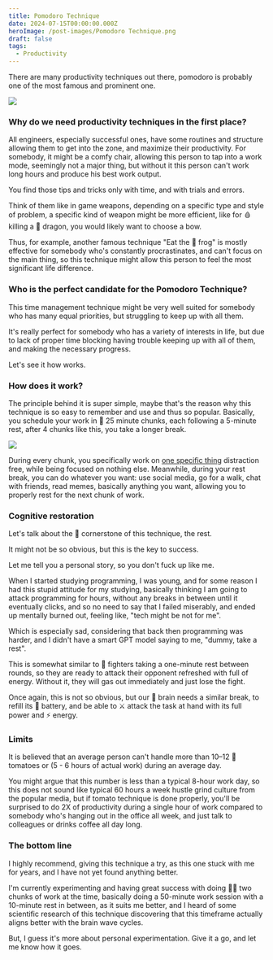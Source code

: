 ```yaml
---
title: Pomodoro Technique
date: 2024-07-15T00:00:00.000Z
heroImage: /post-images/Pomodoro Technique.png
draft: false
tags:
  - Productivity
---
```


There are many productivity techniques out there, pomodoro is probably one of the most famous and prominent one.

![](</post-images/Pomodoro Technique ILLUSTRATION (intro joke).png>)

### Why do we need productivity techniques in the first place?

All engineers, especially successful ones, have some routines and structure allowing them to get into the zone, and maximize their productivity. For somebody, it might be a comfy chair, allowing this person to tap into a work mode, seemingly not a major thing, but without it this person can't work long hours and produce his best work output.

You find those tips and tricks only with time, and with trials and errors.

Think of them like in game weapons, depending on a specific type and style of problem, a specific kind of weapon might be more efficient, like for 🩸 killing a 🐲 dragon, you would likely want to choose a bow.

Thus, for example, another famous technique "Eat the 🐸 frog" is mostly effective for somebody who's constantly procrastinates, and can't focus on the main thing, so this technique might allow this person to feel the most significant life difference.

### Who is the perfect candidate for the Pomodoro Technique?

This time management technique might be very well suited for somebody who has many equal priorities, but struggling to keep up with all them.

It's really perfect for somebody who has a variety of interests in life, but due to lack of proper time blocking having trouble keeping up with all of them, and making the necessary progress.

Let's see it how works.

### How does it work?

The principle behind it is super simple, maybe that's the reason why this technique is so easy to remember and use and thus so popular. Basically, you schedule your work in 🍅 25 minute chunks, each following a 5-minute rest, after 4 chunks like this, you take a longer break.

![](</post-images/Pomodoro Technique ILLUSTRATION (principle).png>)

During every chunk, you specifically work on [one specific thing](https://alex-code.com/post/2024-02-15-one-thing) distraction free, while being focused on nothing else. Meanwhile, during your rest break, you can do whatever you want: use social media, go for a walk, chat with friends, read memes, basically anything you want, allowing you to properly rest for the next chunk of work.

### Cognitive restoration

Let's talk about the 💠 cornerstone of this technique, the rest.

It might not be so obvious, but this is the key to success.

Let me tell you a personal story, so you don't fuck up like me.

When I started studying programming, I was young, and for some reason I had this stupid attitude for my studying, basically thinking I am going to attack programming for hours, without any breaks in between until it eventually clicks, and so no need to say that I failed miserably, and ended up mentally burned out, feeling like, "tech might be not for me".

Which is especially sad, considering that back then programming was harder, and I didn't have a smart GPT model saying to me, "dummy, take a rest".

This is somewhat similar to 🥊 fighters taking a one-minute rest between rounds, so they are ready to attack their opponent refreshed with full of energy. Without it, they will gas out immediately and just lose the fight.

Once again, this is not so obvious, but our 🧠 brain needs a similar break, to refill its 🔋 battery, and be able to ⚔ attack the task at hand with its full power and ⚡ energy.

### Limits

It is believed that an average person can't handle more than 10–12 🍅 tomatoes or (5 - 6 hours of actual work) during an average day.

You might argue that this number is less than a typical 8-hour work day, so this does not sound like typical 60 hours a week hustle grind culture from the popular media, but if tomato technique is done properly, you'll be surprised to do 2X of productivity during a single hour of work compared to somebody who's hanging out in the office all week, and just talk to colleagues or drinks coffee all day long.

### The bottom line

I highly recommend, giving this technique a try, as this one stuck with me for years, and I have not yet found anything better.

I'm currently experimenting and having great success with doing 🍅🍅 two chunks of work at the time, basically doing a 50-minute work session with a 10-minute rest in between, as it suits me better, and I heard of some scientific research of this technique discovering that this timeframe actually aligns better with the brain wave cycles.

But, I guess it's more about personal experimentation. Give it a go, and let me know how it goes.
